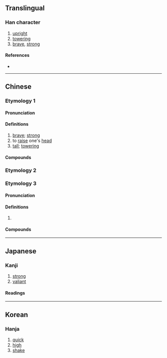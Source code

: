 {{character info/new}}
==Translingual==

===Han character===
{{Han char|rn=9|rad=人|as=03|sn=5|four=28217|canj=OON|ids=⿰亻乞}}

# [[upright]]
# [[towering]]
# [[brave]], [[strong]]

====References====
* {{Han ref|kx=0093.070|dkj=00382|dj=0197.040|hdz=10114.050|uh=4EE1|ud=20193|bh=C968|bd=51560}}

----

==Chinese==

===Etymology 1===
{{zh-forms|alt=㐹-brave; strong,圪-tall; towering}}

====Pronunciation====
{{zh-pron
|m=yì
|c=ngat6
|mc=y
|oc=y
|ma=
|cat=a,v
}}

====Definitions====
{{zh-hanzi}}

# [[brave]]; [[strong]]
# to [[raise]] one's [[head]]
# [[tall]]; [[towering]]

====Compounds====
{{zh-der|仡仡|仡立|仡勇|仡栗|仡然}}

===Etymology 2===
{{zh-see|𦨉|v}}

===Etymology 3===
{{zh-forms}}

====Pronunciation====
{{zh-pron
|m=gē
|c=gaak3
|ma=
|cat=n
}}

====Definitions====
{{zh-hanzi}}

# {{zh-only|仡佬}}

====Compounds====
{{zh-der|仡佬|仡佬族|仡佬語}}

----

==Japanese==

===Kanji===
{{ja-kanji|grade=|rs=人03}}

# [[strong]]
# [[valiant]]

====Readings====
{{ja-readings
|goon=こち, ごち
|kanon=きつ
|kun=いさ-まし.い
}}

----

==Korean==

===Hanja===
{{ko-hanja|hangeul=흘|rv=heul|mr=hŭl}}

# [[quick]]
# [[high]]
# [[shake]]
